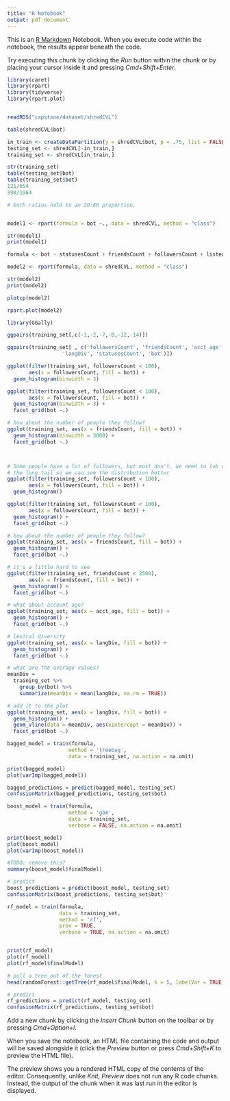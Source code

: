 ```yaml
---
title: "R Notebook"
output: pdf_document
---
```


This is an [R Markdown](http://rmarkdown.rstudio.com) Notebook. When you execute code within the notebook, the results appear beneath the code. 

Try executing this chunk by clicking the *Run* button within the chunk or by placing your cursor inside it and pressing *Cmd+Shift+Enter*. 

```r

library(caret)
library(rpart)
library(tidyverse)
library(rpart.plot)


readRDS("capstone/dataset/shredCVL")

```

```r

table(shredCVL$bot)

in_train <- createDataPartition(y = shredCVL$bot, p = .75, list = FALSE)
testing_set <- shredCVL[-in_train,]
training_set <- shredCVL[in_train,]

str(training_set)
table(testing_set$bot)
table(training_set$bot)
121/654
390/1964

# both ratios hold to an 20:80 proportion.


model1 <- rpart(formula = bot ~., data = shredCVL, method = "class")

str(model1)
print(model1)

formula <- bot ~ statusesCount + friendsCount + followersCount + listedCount + acct_age + langDiv + mean_time_betwn_tweets + Count + mCount

model2 <- rpart(formula, data = shredCVL, method = "class")

str(model2)
print(model2)

plotcp(model2)

rpart.plot(model2)

library(GGally)

ggpairs(training_set[,c(-1,-2,-7,-8,-12,-14)])

ggpairs(training_set[ , c('followersCount', 'friendsCount', 'acct_age', 
                  'langDiv', 'statusesCount', 'bot')])

ggplot(filter(training_set, followersCount < 100), 
       aes(x = followersCount, fill = bot)) +
  geom_histogram(binwidth = 3)

ggplot(filter(training_set, followersCount < 100), 
       aes(x = followersCount, fill = bot)) +
  geom_histogram(binwidth = 3) + 
  facet_grid(bot ~.)

# how about the number of people they follow?
ggplot(training_set, aes(x = friendsCount, fill = bot)) +
  geom_histogram(binwidth = 3000) +
  facet_grid(bot ~.)



# Some people have a lot of followers, but most don't. we need to lob off
# the long tail so we can see the distribution better
ggplot(filter(training_set, followersCount < 100), 
       aes(x = followersCount, fill = bot)) +
  geom_histogram()

ggplot(filter(training_set, followersCount < 100), 
       aes(x = followersCount, fill = bot)) +
  geom_histogram() + 
  facet_grid(bot ~.)

# how about the number of people they follow?
ggplot(training_set, aes(x = friendsCount, fill = bot)) +
  geom_histogram() +
  facet_grid(bot ~.)

# it's a little hard to see
ggplot(filter(training_set, friendsCount < 2500), 
       aes(x = friendsCount, fill = bot)) +
  geom_histogram() +
  facet_grid(bot ~.)

# what about account age?
ggplot(training_set, aes(x = acct_age, fill = bot)) +
  geom_histogram() +
  facet_grid(bot ~.)

# lexical diversity
ggplot(training_set, aes(x = langDiv, fill = bot)) +
  geom_histogram() +
  facet_grid(bot ~.)

# what are the average values?
meanDiv = 
  training_set %>%
    group_by(bot) %>%
    summarize(meanDiv = mean(langDiv, na.rm = TRUE))

# add it to the plot
ggplot(training_set, aes(x = langDiv, fill = bot)) +
  geom_histogram() +
  geom_vline(data = meanDiv, aes(xintercept = meanDiv)) + 
  facet_grid(bot ~.)


```

```r

bagged_model = train(formula,
                    method = 'treebag',
                    data = training_set, na.action = na.omit)

print(bagged_model)
plot(varImp(bagged_model))

bagged_predictions = predict(bagged_model, testing_set)
confusionMatrix(bagged_predictions, testing_set$bot)


```

```r

boost_model = train(formula,
                    method = 'gbm',
                    data = training_set,
                    verbose = FALSE, na.action = na.omit)

print(boost_model)
plot(boost_model)
plot(varImp(boost_model))

#TODO: remove this?
summary(boost_model$finalModel)

# predict
boost_predictions = predict(boost_model, testing_set)
confusionMatrix(boost_predictions, testing_set$bot)
```

```r
rf_model = train(formula, 
                 data = training_set, 
                 method = 'rf',
                 prox = TRUE,
                 verbose = TRUE, na.action = na.omit)


print(rf_model)
plot(rf_model)
plot(rf_model$finalModel)

# pull a tree out of the forest
head(randomForest::getTree(rf_model$finalModel, k = 5, labelVar = TRUE))

# predict
rf_predictions = predict(rf_model, testing_set)
confusionMatrix(rf_predictions, testing_set$bot)

```

Add a new chunk by clicking the *Insert Chunk* button on the toolbar or by pressing *Cmd+Option+I*.

When you save the notebook, an HTML file containing the code and output will be saved alongside it (click the *Preview* button or press *Cmd+Shift+K* to preview the HTML file). 

The preview shows you a rendered HTML copy of the contents of the editor. Consequently, unlike *Knit*, *Preview* does not run any R code chunks. Instead, the output of the chunk when it was last run in the editor is displayed.

